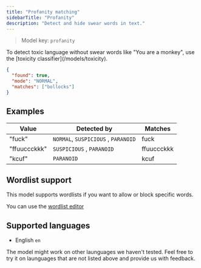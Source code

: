 ```yaml
---
title: "Profanity matching"
sidebarTitle: "Profanity"
description: "Detect and hide swear words in text."
---
```


> Model key: `profanity`

<Info>
  To detect toxic language without swear words like "You are a monkey", use the
  [toxicity classifier](/models/toxicity).
</Info>

```json Response example
{
  "found": true,
  "mode": "NORMAL",
  "matches": ["bollocks"]
}
```

## Examples

| Value        | Detected by                         | Matches    |
| ------------ | ----------------------------------- | ---------- |
| "fuck"       | `NORMAL`, `SUSPICIOUS` , `PARANOID` | fuck       |
| "ffuuccckkk" | `SUSPICIOUS` , `PARANOID`           | ffuuccckkk |
| "kcuf"       | `PARANOID`                          | kcuf       |

## Wordlist support

This model supports wordlists if you want to allow or block specific words.

You can use the [wordlist editor](/wordlists)

## Supported languages

- English `en`

<Note>
  The model might work on other launguages we haven't tested. Feel free to try
  it on launguages that are not listed above and provide us with feedback.
</Note>

<Snippet file="limitations.mdx" />
